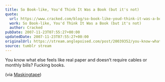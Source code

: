 ```yaml
---
title: So Book-like, You'd Think It Was a Book (but it's not)
quote:
  url: https://www.cracked.com/blog/so-book-like-youd-think-it-was-a-book-but-its-not/
  work: So Book-like, You'd Think It Was a Book (but it's not)
  author: Cracked
pubDate: 2007-11-23T07:55:27+00:00
updatedDate: 2007-11-23T07:55:27+00:00
originalUrl: https://stream.anglepoised.com/post/20039352/you-know-what-else-feels-like-real-paper-and
source: tumblr stream
---
```


You know what else feels like real paper and doesn’t require cables or monthly bills? Fucking books.

(via [Maskingtape](http://maskingtape.org.uk/))
